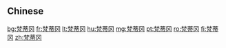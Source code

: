 {{also|梵蒂岡}}
==Chinese==
{{zh-see|梵蒂岡}}

[[bg:梵蒂冈]]
[[fr:梵蒂冈]]
[[lt:梵蒂冈]]
[[hu:梵蒂冈]]
[[mg:梵蒂冈]]
[[pt:梵蒂冈]]
[[ro:梵蒂冈]]
[[fi:梵蒂冈]]
[[zh:梵蒂冈]]